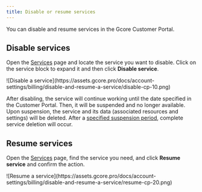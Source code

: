---
title: Disable or resume services
---

You can disable and resume services in the Gcore Customer Portal. 

## Disable services

Open the [Services](https://accounts.gcore.com/billing/services) page and locate the service you want to disable. Click on the service block to expand it and then click **Disable service**.


<Frame>![Disable a service](https://assets.gcore.pro/docs/account-settings/billing/disable-and-resume-a-service/disable-cp-10.png)</Frame>



After disabling, the service will continue working until the date specified in the Customer Portal. Then, it will be suspended and no longer available. Upon suspension, the service and its data (associated resources and settings) will be deleted. After a [specified suspension period](/account-settings/billing/data-deletion), complete service deletion will occur.

## Resume services

Open the [Services](https://accounts.gcore.com/billing/services) page, find the service you need, and click **Resume service** and confirm the action.


<Frame>![Resume a service](https://assets.gcore.pro/docs/account-settings/billing/disable-and-resume-a-service/resume-cp-20.png)</Frame>